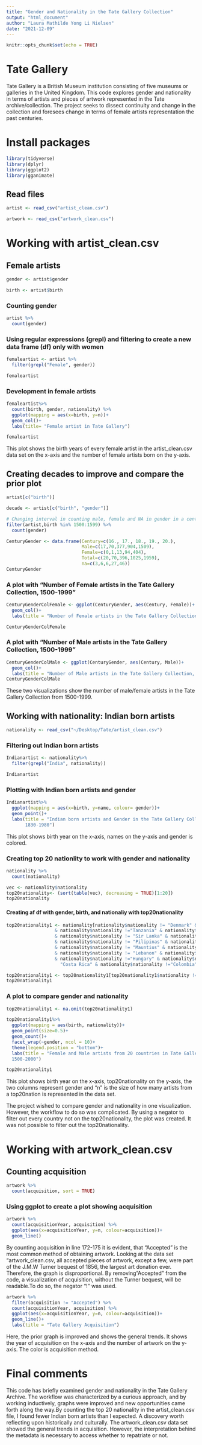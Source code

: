 ```yaml
---
title: "Gender and Nationality in the Tate Gallery Collection"
output: "html_document"
author: "Laura Mathilde Yong Li Nielsen"
date: "2021-12-09"
---
```


```r
knitr::opts_chunk$set(echo = TRUE)
```
# Tate Gallery 
Tate Gallery is a British Museum institution consisting of five museums or galleries in the United Kingdom. This code explores gender and nationality in terms of artists and pieces of artwork represented in the Tate archive/collection. The project seeks to dissect continuity and change in the collection and foresees change in terms of female artists representation the past centuries. 

# Install packages
```r
library(tidyverse)
library(dplyr)
library(ggplot2)
library(gganimate)
```

## Read files

```r
artist <- read_csv("artist_clean.csv")

artwork <- read_csv("artwork_clean.csv")
```

# Working with artist_clean.csv 

## Female artists
```r
gender <- artist$gender

birth <- artist$birth

```
### Counting gender
```r
artist %>% 
  count(gender)
```

### Using regular expressions (grepl) and filtering to create a new data frame (df) only with women  
```r
femaleartist <- artist %>%
  filter(grepl("Female", gender))

femaleartist
```

### Development in female artists 
```r
femaleartist%>%
  count(birth, gender, nationality) %>%
  ggplot(mapping = aes(x=birth, y=n))+ 
  geom_col()+
  labs(title= "Female artist in Tate Gallery")

femaleartist
```

This plot shows the birth years of every female artist in the artist_clean.csv data set on the x-axis and the number of female artists born on the y-axis. 


## Creating decades to improve and compare the prior plot 
```r

artist[c("birth")]

decade <- artist[c("birth", "gender")]

# Changing interval in counting male, female and NA in gender in a century and copying them to my new df "CenturyGender". 
filter(artist,birth %in% 1500:1599) %>% 
  count(gender)

CenturyGender <- data.frame(Century=c(16., 17., 18., 19., 20.),
                            Male=c(17,70,377,904,1509),
                            Female=c(0,1,13,94,404),
                            Total=c(20,70,396,1025,1959),
                            na=c(3,6,6,27,46))
CenturyGender
```

### A plot with "Number of Female artists in the Tate Gallery Collection, 1500-1999"
```r
CenturyGenderColFemale <- ggplot(CenturyGender, aes(Century, Female))+
  geom_col()+
  labs(title = "Number of Female artists in the Tate Gallery Collection, 1500-1999")

CenturyGenderColFemale
```

###  A plot with "Number of Male artists in the Tate Gallery Collection, 1500-1999"
```r
CenturyGenderColMale <- ggplot(CenturyGender, aes(Century, Male))+
  geom_col()+
  labs(title = "Number of Male artists in the Tate Gallery Collection, 1500-1999")
CenturyGenderColMale
```

These two visualizations show the number of male/female artists in the Tate Gallery Collection from 1500-1999.

## Working with nationality: Indian born artists
```r
nationality <- read_csv("~/Desktop/Tate/artist_clean.csv")
```

### Filtering out Indian born artists
```r
Indianartist <- nationality%>% 
  filter(grepl("India", nationality))

Indianartist
```
### Plotting with Indian born artists and gender
```r
Indianartist%>% 
  ggplot(mapping = aes(x=birth, y=name, colour= gender))+
  geom_point()+
  labs(title = "Indian born artists and Gender in the Tate Gallery Collection, 
       1830-1980")
```

This plot shows birth year on the x-axis, names on the y-axis and gender is colored. 

### Creating top 20 nationlity to work with gender and nationality
```r
nationality %>%
  count(nationality)
```

```r
vec <- nationality$nationality
top20nationality<- (sort(table(vec), decreasing = TRUE)[1:20])
top20nationality
```

#### Creating af df with gender, birth, and nationaliy with top20nationality

```r
top20nationality1 <- nationality[nationality$nationality != "Denmark" & nationality$nationality != "NA" & nationality$nationality != "Zimbabwe" & nationality$nationality !="Zambia" & nationality$nationality !="Viet Nam" & nationality$nationality !="Venezuela" & nationality$nationality !="Ukraine" & nationality$nationality !="Uganda" & nationality$nationality !="Turkey" & nationality$nationality !="Tunis" & nationality$nationality != "The Czech Republic"
                  & nationality$nationality !="Tanzania" & nationality$nationality != "Suriyah" & nationality$nationality != "Sweeden" & nationality$nationality !="Suomi" & nationality$nationality != "Sudan"
                  & nationality$nationality != "Sir Lanka" & nationality$nationality != "South Korea" & nationality$nationality != "Slovenska Republika" & nationality$nationality != "Slovenia" & nationality$nationality != "Samoa" & nationality$nationality != "Romania" & nationality$nationality != "Portugal"
                  & nationality$nationality != "Pilipinas" & nationality$nationality !="Peru" & nationality$nationality !="Panama" & nationality$nationality != "Pakistan" & nationality$nationality !="Norway" & nationality$nationality != "Nigeria" & nationality$nationality != "Nicaragua" & nationality$nationality != "New Zealnd" & nationality$nationality != "Myanmar" & nationality$nationality != "Moldova" & nationality$nationality != "Misr" & nationality$nationality != "México"
                  & nationality$nationality != "Mauntius" & nationality$nationality != "Malta" & nationality$nationality != "Malaysia" & nationality$nationality != "Magyarorszag" & nationality$nationality != "Macedonia" & nationality$nationality != "Luxembourg"
                  & nationality$nationality != "Lebanon" & nationality$nationality != "Lativa" & nationality$nationality != "Lao" & nationality$nationality !="Kenya" & nationality$nationality != "Jugoslavia" & nationality$nationality != "Jamaica" & nationality$nationality != "Israel" & nationality$nationality !="Island" & nationality$nationality !="Iraq" & nationality$nationality != "Indonesia"
                  & nationality$nationality !="Hungary" & nationality$nationality != "Guyana" & nationality$nationality != "Greece" & nationality$nationality != "Estonia" & nationality$nationality != "Egypt" & nationality$nationality !="Départment de la" & nationality$nationality != "Danmark" & nationality$nationality !="D.C" & nationality$nationality != "Cuba"& nationality$nationality !="Croatia" & nationality$nationality != 
                    "Costa Rica" & nationality$nationality !="Colombia" & nationality$nationality != "Chile" & nationality$nationality !="Ceská Republika" & nationality$nationality != "Cameroun" & nationality$nationality !="Budapest" & nationality$nationality != "Bosnien-Hercegovinia" & nationality$nationality !="Benin" & nationality$nationality !="Belarus"& nationality$nationality !="Barbados" & nationality$nationality !="Bangladesh" & nationality$nationality !="Bahmamas" & nationality$nationality != "Armenia" & nationality$nationality !="Argentina" & nationality$nationality !="Albania"& nationality$nationality !="Al-Lubnan"& nationality$nationality !="Al-Jazar'ir",]

top20nationality1 <- top20nationality1[top20nationality1$nationality != "Slovenská Republika" & top20nationality1$nationality != "Sri Lanka" & top20nationality1$nationality != "Prathet Thai" & top20nationality1$nationality != "Perú" & top20nationality1$nationality != "Panamá"& top20nationality1$nationality != "New Zealand"& top20nationality1$nationality != "Mauritius"& top20nationality1$nationality != "Magyarország" & top20nationality1$nationality != "Jugoslavija"& top20nationality1$nationality != "Ísland" & top20nationality1$nationality != "Département de la" & top20nationality1$nationality != "D.C."& top20nationality1$nationality != "Choson Minjujuui In'min Konghwaguk"& top20nationality1$nationality != "Bulgaria"& top20nationality1$nationality != "Bosnien-Hercegovina"& top20nationality1$nationality != "Bénin"& top20nationality1$nationality != "Bahamas"& top20nationality1$nationality != "Al-Jaza'ir" & top20nationality1$nationality != "Îran",]
top20nationality1
```

### A plot to compare gender and nationality
```r
top20nationality1 <- na.omit(top20nationality1)

top20nationality1%>% 
  ggplot(mapping = aes(birth, nationality))+
  geom_point(size=0.5)+
  geom_count()+
  facet_wrap(~gender, ncol = 10)+
  theme(legend.position = "bottom")+
  labs(title = "Female and Male artists from 20 countries in Tate Gallery Collection,
  1500-2000")

top20nationality1
```

This plot shows birth year on the x-axis, top20nationality on the y-axis, the two columns represent gender and "n" is the size of how many artists from a top20nation is represented in the data set. 

The project wished to compare gender and nationality in one visualization. However, the workflow to do so was complicated. By using a negator to filter out every country not on the top20nationality, the plot was created. It was not possible to filter out the top20nationality. 

# Working with artwork_clean.csv

## Counting acquisition
```r
artwork %>% 
  count(acquisition, sort = TRUE)
```

### Using ggplot to create a plot showing acquisition
```r
artwork %>% 
  count(acquisitionYear, acquisition) %>% 
  ggplot(aes(x=acquisitionYear, y=n, colour=acquisition))+
  geom_line()
```

By counting acquisition in line 172-175 it is evident, that "Accepted" is the most common method of obtaining artwork. Looking at the data set "artwork_clean.csv, all accepted pieces of artwork, except a few, were part of the J.M.W Turner bequest of 1856, the largest art donation ever. Therefore, the graph is disproportional. By removing "Accepted" from the code, a visualization of acquisition, without the Turner bequest, will be readable.To do so, the negator "!" was used.

```r
artwork %>% 
  filter(acquisition != "Accepted") %>% 
  count(acquisitionYear, acquisition) %>% 
  ggplot(aes(x=acquisitionYear, y=n, colour=acquisition))+
  geom_line()+
  labs(title = "Tate Gallery Acquisition")
```

Here, the prior graph is improved and shows the general trends. It shows the year of acquisition on the x-axis and the number of artwork on the y-axis. The color is acquisition method. 

# Final comments 

This code has briefly examined gender and nationality in the Tate Gallery Archive. The workflow was characterized by a curious approach, and by working inductively, graphs were improved and new opportunities came forth along the way.By counting the top 20 nationality in the artist_clean.csv file, I found fewer Indian born artists than I expected. A discovery worth reflecting upon historically and culturally. The artwork_clean.csv data set showed the general trends in acquisition. However, the interpretation behind the metadata is necessary to access whether to repatriate or not. 
